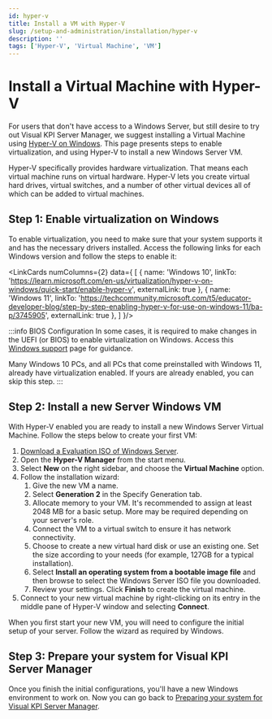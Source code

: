 ```yaml
---
id: hyper-v
title: Install a VM with Hyper-V
slug: /setup-and-administration/installation/hyper-v
description: ''
tags: ['Hyper-V', 'Virtual Machine', 'VM']
---
```



# Install a Virtual Machine with Hyper-V

For users that don't have access to a Windows Server, but still desire to try out Visual KPI Server Manager, we suggest installing a Virtual Machine using [Hyper-V on Windows](https://learn.microsoft.com/en-us/virtualization/hyper-v-on-windows/about/). This page presents steps to enable virtualization, and using Hyper-V to install a new Windows Server VM.

Hyper-V specifically provides hardware virtualization. That means each virtual machine runs on virtual hardware. Hyper-V lets you create virtual hard drives, virtual switches, and a number of other virtual devices all of which can be added to virtual machines.

## Step 1: Enable virtualization on Windows

To enable virtualization, you need to make sure that your system supports it and has the necessary drivers installed. Access the following links for each Windows version and follow the steps to enable it:

<LinkCards numColumns={2} data={
  [
    {
      name: 'Windows 10',
      linkTo: 'https://learn.microsoft.com/en-us/virtualization/hyper-v-on-windows/quick-start/enable-hyper-v',
      externalLink: true
    },
    {
      name: 'Windows 11',
      linkTo: 'https://techcommunity.microsoft.com/t5/educator-developer-blog/step-by-step-enabling-hyper-v-for-use-on-windows-11/ba-p/3745905',
      externalLink: true
    },
  ]
}/>

:::info BIOS Configuration
In some cases, it is required to make changes in the UEFI (or BIOS) to enable virtualization on Windows. Access this [Windows support](https://support.microsoft.com/en-us/windows/enable-virtualization-on-windows-11-pcs-c5578302-6e43-4b4b-a449-8ced115f58e1) page for guidance.

Many Windows 10 PCs, and all PCs that come preinstalled with Windows 11, already have virtualization enabled. If yours are already enabled, you can skip this step. 
:::

## Step 2: Install a new Server Windows VM

With Hyper-V enabled you are ready to install a new Windows Server Virtual Machine. Follow the steps below to  create your first VM:

1. [Download a Evaluation ISO of Windows Server](https://www.microsoft.com/en-us/evalcenter/evaluate-windows-server-2022).
2. Open  the **Hyper-V Manager** from the start menu.
3. Select **New** on the right sidebar, and choose the **Virtual Machine** option.
4. Follow the installation wizard:
    1. Give the new VM a name.
    2. Select **Generation 2** in the Specify Generation tab.
    3. Allocate memory to your VM. It's recommended to assign at least 2048 MB for a basic setup. More may be required depending on your server's role.
    4. Connect the VM to a virtual switch to ensure it has network connectivity.
    5. Choose to create a new virtual hard disk or use an existing one. Set the size according to your needs (for example, 127GB for a typical installation).
    6. Select **Install an operating system from a bootable image file** and then browse to select the Windows Server ISO file you downloaded.
    7. Review your settings. Click **Finish** to create the virtual machine.
5. Connect to your new virtual machine by right-clicking on its entry in the middle pane of Hyper-V window and selecting **Connect**.

When you first start your new VM, you will need to configure the initial  setup of your server. Follow the wizard as required by Windows.

## Step 3: Prepare your system for Visual KPI Server Manager

Once you finish the initial configurations, you'll have a new Windows environment to work on. Now you can go back to [Preparing your system for Visual KPI Server Manager](/docs/setup-and-administration/installation/prepare-your-system). 
